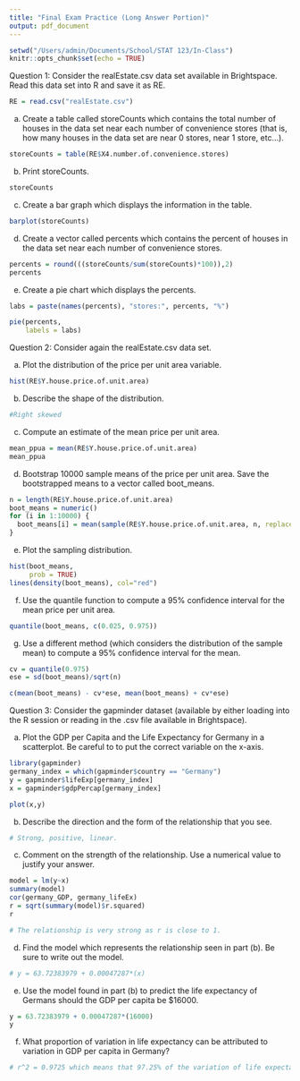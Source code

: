 ```yaml
---
title: "Final Exam Practice (Long Answer Portion)"
output: pdf_document
---
```


```r
setwd("/Users/admin/Documents/School/STAT 123/In-Class")
knitr::opts_chunk$set(echo = TRUE)
```


Question 1: Consider the realEstate.csv data set available in Brightspace. Read this data set into R and save it as RE. 
```r
RE = read.csv("realEstate.csv")
```
(a) Create a table called storeCounts which contains the total number of houses in the data set near each number of convenience stores (that is, how many houses in the data set are near 0 stores, near 1 store, etc...).

```r
storeCounts = table(RE$X4.number.of.convenience.stores)
```

(b) Print storeCounts. 
```r
storeCounts
```

(c) Create a bar graph which displays the information in the table. 
```r
barplot(storeCounts)
```

(d) Create a vector called percents which contains the percent of houses in the data set near each number of convenience stores. 

```r
percents = round(((storeCounts/sum(storeCounts)*100)),2)
percents
```

(e) Create a pie chart which displays the percents. 


```r
labs = paste(names(percents), "stores:", percents, "%")

pie(percents,
    labels = labs)
```


Question 2: Consider again the realEstate.csv data set. 

(a) Plot the distribution of the price per unit area variable. 

```r
hist(RE$Y.house.price.of.unit.area)
```

(b) Describe the shape of the distribution. 
```r
#Right skewed
```
(c) Compute an estimate of the mean price per unit area. 
```r
mean_ppua = mean(RE$Y.house.price.of.unit.area)
mean_ppua
```
(d) Bootstrap 10000 sample means of the price per unit area. Save the bootstrapped means to a vector called boot_means. 

```r
n = length(RE$Y.house.price.of.unit.area)
boot_means = numeric()
for (i in 1:10000) {
  boot_means[i] = mean(sample(RE$Y.house.price.of.unit.area, n, replace=TRUE))
}
```

(e) Plot the sampling distribution. 
```r
hist(boot_means,
     prob = TRUE)
lines(density(boot_means), col="red")
```
(f) Use the quantile function to compute a 95% confidence interval for the mean price per unit area. 
```r
quantile(boot_means, c(0.025, 0.975))
```
(g) Use a different method (which considers the distribution of the sample mean) to compute a 95% confidence interval for the mean.  

```r
cv = quantile(0.975)
ese = sd(boot_means)/sqrt(n)

c(mean(boot_means) - cv*ese, mean(boot_means) + cv*ese)
```


Question 3: Consider the gapminder dataset (available by either loading into the R session or reading in the .csv file available in Brightspace).

(a) Plot the GDP per Capita and the Life Expectancy for Germany in a scatterplot. Be careful to to put the correct variable on the x-axis. 
```r
library(gapminder)
germany_index = which(gapminder$country == "Germany")
y = gapminder$lifeExp[germany_index]
x = gapminder$gdpPercap[germany_index]

plot(x,y)
```
(b) Describe the direction and the form of the relationship that you see. 
```r
# Strong, positive, linear.
```
(c) Comment on the strength of the relationship. Use a numerical value to justify your answer. 
```r
model = lm(y~x)
summary(model)
cor(germany_GDP, germany_lifeEx)
r = sqrt(summary(model)$r.squared)
r

# The relationship is very strong as r is close to 1.
```
(d) Find the model which represents the relationship seen in part (b). Be sure to write out the model. 
```r
# y = 63.72383979 + 0.00047287*(x)
```
(e) Use the model found in part (b) to predict the life expectancy of Germans should the GDP per capita be $16000. 
```r
y = 63.72383979 + 0.00047287*(16000)
y
```
(f) What proportion of variation in life expectancy can be attributed to variation in GDP per capita in Germany? 

```r
# r^2 = 0.9725 which means that 97.25% of the variation of life expectancy can be attributed to vaariations in GDP...... (for Germany.)
```




